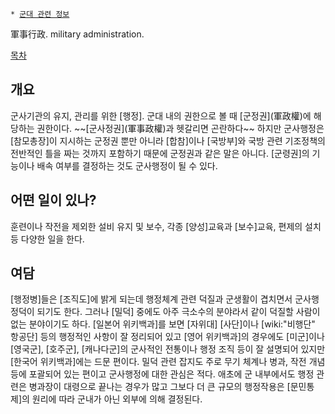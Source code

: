  * [[군대 관련 정보]]

軍事行政. military administration.

[[목차]]
== 개요 ==
군사기관의 유지, 관리를 위한 [행정].
군대 내의 권한으로 볼 때 [군정권](軍政權)에 해당하는 권한이다. ~~[군사정권](軍事政權)과 헷갈리면 곤란하다~~ 하지만 군사행정은 [참모총장]이 지시하는 군정권 뿐만 아니라 [합참]이나 [국방부]와 국방 관련 기조정책의 전반적인 틀을 짜는 것까지 포함하기 때문에 군정권과 같은 말은 아니다. [군령권]의 기능이나 배속 여부를 결정하는 것도 군사행정이 될 수 있다.
== 어떤 일이 있나? ==
훈련이나 작전을 제외한 설비 유지 및 보수, 각종 [양성]교육과 [보수]교육, 편제의 설치 등 다양한 일을 한다. 
== 여담 ==
[행정병]들은 [조직도]에 밝게 되는데 행정체계 관련 덕질과 군생활이 겹치면서 군사행정덕이 되기도 한다. 그러나 [밀덕] 중에도 아주 극소수의 분야라서 같이 덕질할 사람이 없는 분야이기도 하다. [일본어 위키백과]를 보면 [자위대] [사단]이나 [wiki:"비행단" 항공단] 등의 행정적인 사항이 잘 정리되어 있고 [영어 위키백과]의 경우에도 [미군]이나 [영국군], [호주군], [캐나다군]의 군사적인 전통이나 행정 조직 등이 잘 설명되어 있지만 [한국어 위키백과]에는 드문 편이다. 밀덕 관련 잡지도 주로 무기 체계나 병과, 작전 개념 등에 포괄되어 있는 편이고 군사행정에 대한 관심은 적다. 애초에 군 내부에서도 행정 관련은 병과장이 대령으로 끝나는 경우가 많고 그보다 더 큰 규모의 행정작용은 [문민통제]의 원리에 따라 군내가 아닌 외부에 의해 결정된다.

